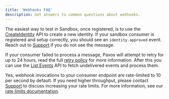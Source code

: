 ```yaml
---
title: 'Webhooks FAQ'
description: Get answers to common questions about webhooks.
---
```


[create-identity]: /api-reference/identity/create-identity
[retry-policy]: /webhooks/retries-and-limits#retry-policy
[Support]: https://support.paxos.com
[List Events]: /api-reference/events/list-events
[rate-limits]: /webhooks/retries-and-limits#rate-limits

<AccordionGroup>

<Accordion title="How do I test in Sandbox?" id="testing-in-sandbox">

The easiest way to test in Sandbox, once registered, is to use the [CreateIdentity][create-identity] API to create a new identity.
If your sandbox consumer is registered and setup correctly, you should see an `identity.approved` event. Reach out to
[Support] if you do not see the message.

</Accordion>

<Accordion title="My consumer failed to process a message, how should I recover?" id="consumer-failed-to-process">

If your consumer failed to process a message, Paxos will attempt to retry for up to 24 hours, read the full [retry policy][retry-policy] for more information.
After this you can use the [List Events] API to fetch undelivered events and process them.

</Accordion>

<Accordion title="Are there rate limits for webhook deliveries?" id="webhook-rate-limits">

Yes, webhook invocations to your consumer endpoint are rate-limited to 10 per second by default. If you need higher throughput, please contact [Support] to discuss increasing your rate limits. For more information, see our [rate limits documentation][rate-limits].

</Accordion>

</AccordionGroup>
